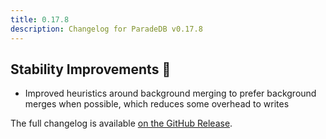 ```yaml
---
title: 0.17.8
description: Changelog for ParadeDB v0.17.8
---
```


## Stability Improvements 💪

- Improved heuristics around background merging to prefer background merges when possible, which reduces some overhead to writes

The full changelog is available [on the GitHub Release](https://github.com/paradedb/paradedb/releases/tag/v0.17.8).
